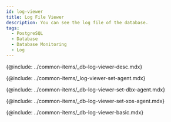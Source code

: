 ```yaml
---
id: log-viewer
title: Log File Viewer
description: You can see the log file of the database.
tags:
  - PostgreSQL
  - Database
  - Database Monitoring
  - Log
---
```



<Note product='PostgreSQL' link='../postgresql-v1/log-viewer' />

<!-- Overview -->

{@include: ../common-items/_db-log-viewer-desc.mdx}

<!-- 사용 설정 안내-->

{@include: ../common-items/_log-viewer-set-agent.mdx}

<!-- DBX 에이전트 -->

{@include: ../common-items/_db-log-viewer-set-dbx-agent.mdx}

<!-- XOS 에이전트 -->

{@include: ../common-items/_db-log-viewer-set-xos-agent.mdx}

<!-- 기본 화면 안내 -->

{@include: ../common-items/_db-log-viewer-basic.mdx}
